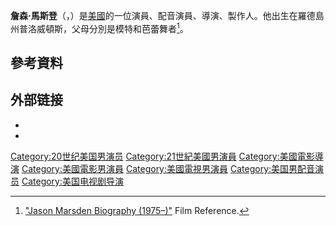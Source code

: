{{Infobox person
| name = Jason Marsden
| image = Jasonm12.jpg
| caption = 
| birth_name = Jason Christopher Marsden
| birth_date = {{birth date and age|1975|1|3}}
| birth_place = 美國[[普洛威頓斯_(羅德島州)|普洛威頓斯 (羅德島州)]]
| occupation = 演員，配音演員，導演，製作人
| years_active = 1986–現在
| spouse = {{Marriage|Christy Marsden|2004}}
| children = 1
| other_names =
| agent = [http://www.avotalent.com/ AVO Talent]
| website = http://www.jasonmarsden.com
}}
'''詹森·馬斯登'''（{{lang-en|Jason Marsden}}，{{bd|1975年|1月3日||}}）是[[美國|美國]]的一位演員、配音演員、導演、製作人。他出生在羅德島州普洛威頓斯，父母分別是模特和芭蕾舞者<ref>[http://www.filmreference.com/film/50/Jason-Marsden.html "Jason Marsden Biography (1975–)"] {{Wayback|url=http://www.filmreference.com/film/50/Jason-Marsden.html |date=20180808043607 }} Film Reference.</ref>。

==參考資料==
{{reflist}}

== 外部链接 ==
{{Commons category|Jason Marsden}}
* {{official website|http://www.jasonmarsden.com}}
* {{IMDb name|5189}}

{{Authority control}}

{{DEFAULTSORT:Marsden, Jason}}
[[Category:20世纪美国男演员|Category:20世纪美国男演员]]
[[Category:21世紀美國男演員|Category:21世紀美國男演員]]
[[Category:美國電影導演|Category:美國電影導演]]
[[Category:美國電影男演員|Category:美國電影男演員]]
[[Category:美國電視男演員|Category:美國電視男演員]]
[[Category:美国男配音演员|Category:美国男配音演员]]
[[Category:美国电视剧导演|Category:美国电视剧导演]]